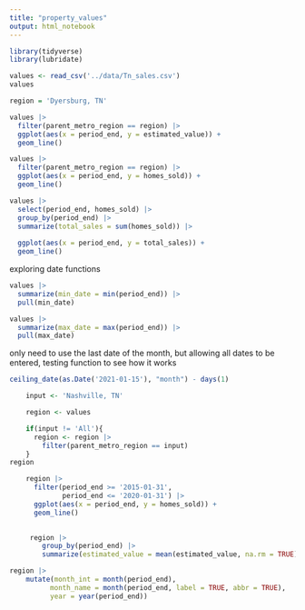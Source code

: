 ```yaml
---
title: "property_values"
output: html_notebook
---
```




```r
library(tidyverse)
library(lubridate)
```


```r
values <- read_csv('../data/Tn_sales.csv')
values
```




```r
region = 'Dyersburg, TN'

values |> 
  filter(parent_metro_region == region) |> 
  ggplot(aes(x = period_end, y = estimated_value)) + 
  geom_line()
```




```r

values |> 
  filter(parent_metro_region == region) |> 
  ggplot(aes(x = period_end, y = homes_sold)) + 
  geom_line()

```

```r

values |> 
  select(period_end, homes_sold) |> 
  group_by(period_end) |> 
  summarize(total_sales = sum(homes_sold)) |> 
  
  ggplot(aes(x = period_end, y = total_sales)) +
  geom_line()
```


exploring date functions

```r
values |> 
  summarize(min_date = min(period_end)) |> 
  pull(min_date)

values |> 
  summarize(max_date = max(period_end)) |> 
  pull(max_date)

```



only need to use the last date of the month, but allowing all dates to be entered, testing function to see how it works 

```r
ceiling_date(as.Date('2021-01-15'), "month") - days(1)
```



```r
    input <- 'Nashville, TN'

    region <- values

    if(input != 'All'){
      region <- region |>
        filter(parent_metro_region == input)
    }
region
```



```r
    region |>
      filter(period_end >= '2015-01-31',
             period_end <= '2020-01-31') |>
      ggplot(aes(x = period_end, y = homes_sold)) +
      geom_line()
    
```





```r
    

     region |>
        group_by(period_end) |> 
        summarize(estimated_value = mean(estimated_value, na.rm = TRUE))

```




```r
region |> 
    mutate(month_int = month(period_end), 
          month_name = month(period_end, label = TRUE, abbr = TRUE), 
          year = year(period_end))
```









